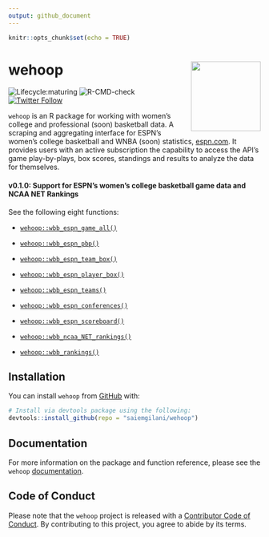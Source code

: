 ```yaml
---
output: github_document
---
```


```r
knitr::opts_chunk$set(echo = TRUE)
```

# wehoop <a href='http://saiemgilani.github.io/wehoop'><img src="man/figures/logo.png" align="right" height="139"/></a>

<!-- badges: start -->

![Lifecycle:maturing](https://img.shields.io/badge/lifecycle-experimental-orange.svg) 
![R-CMD-check](https://github.com/saiemgilani/wehoop/workflows/R-CMD-check/badge.svg) [![Twitter Follow](https://img.shields.io/twitter/follow/saiemgilani?style=social)](https://twitter.com/saiemgilani) <!-- badges: end -->

`wehoop` is an R package for working with women's college and professional (soon) basketball data. A scraping and aggregating interface for ESPN's women's college basketball and WNBA (soon) statistics, [espn.com](https://espn.com). It provides users with an active subscription the capability to access the API's game play-by-plays, box scores, standings and results to analyze the data for themselves.

#### v0.1.0: Support for ESPN's women's college basketball game data and NCAA NET Rankings

See the following eight functions:

- [```wehoop::wbb_espn_game_all()```](https://saiemgilani.github.io/wehoop/reference/wbb_espn_game_all.html)
- [```wehoop::wbb_espn_pbp()```](https://saiemgilani.github.io/wehoop/reference/wbb_espn_pbp.html)
- [```wehoop::wbb_espn_team_box()```](https://saiemgilani.github.io/wehoop/reference/wbb_espn_team_box.html)

- [```wehoop::wbb_espn_player_box()```](https://saiemgilani.github.io/wehoop/reference/wbb_espn_player_box.html)

- [```wehoop::wbb_espn_teams()```](https://saiemgilani.github.io/wehoop/reference/wbb_espn_teams.html) 

- [```wehoop::wbb_espn_conferences()```](https://saiemgilani.github.io/wehoop/reference/wbb_espn_conferences.html) 

- [```wehoop::wbb_espn_scoreboard()```](https://saiemgilani.github.io/wehoop/reference/wbb_espn_scoreboard.html) 
- [```wehoop::wbb_ncaa_NET_rankings()```](https://saiemgilani.github.io/wehoop/reference/wbb_ncaa_NET_rankings.html) 
- [```wehoop::wbb_rankings()```](https://saiemgilani.github.io/wehoop/reference/wbb_rankings.html) 

## Installation

You can install `wehoop` from [GitHub](https://github.com/saiemgilani/wehoop) with:

``` r
# Install via devtools package using the following:
devtools::install_github(repo = "saiemgilani/wehoop")
```

## Documentation

For more information on the package and function reference, please see the `wehoop` [documentation](https://saiemgilani.github.io/wehoop/).

## Code of Conduct

Please note that the `wehoop` project is released with a [Contributor Code of Conduct](https://contributor-covenant.org/version/2/0/CODE_OF_CONDUCT.html). By contributing to this project, you agree to abide by its terms.
